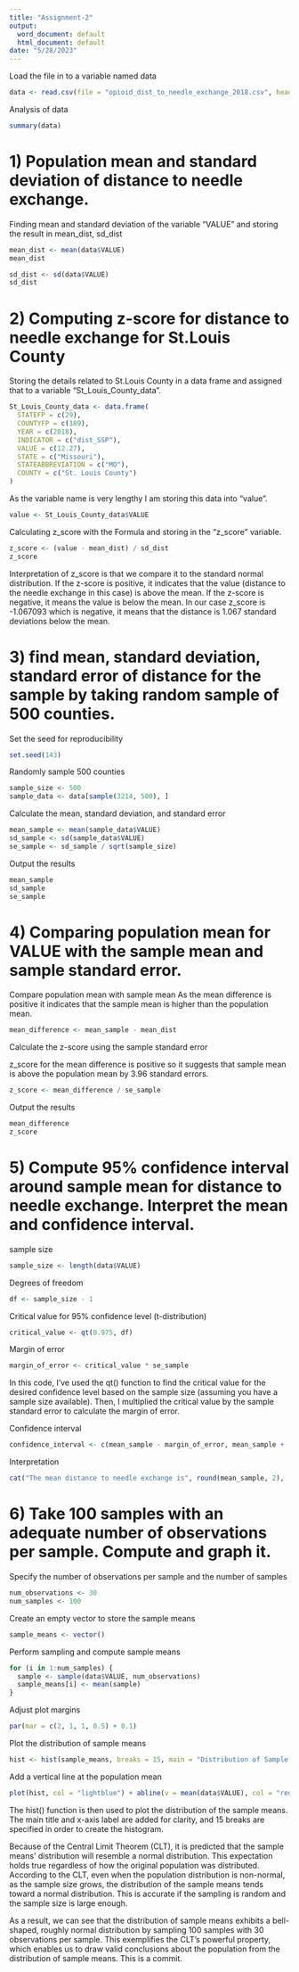 ---
title: "Assignment-2"
output:
  word_document: default
  html_document: default
date: "5/28/2023"
---

Load the file in to a variable named data
```{r}
data <- read.csv(file = "opioid_dist_to_needle_exchange_2018.csv", header = TRUE, sep = ",")
```
Analysis of data
```{r}
summary(data)
```
# 1) Population mean and standard deviation of distance to needle exchange.

Finding mean and standard deviation of the variable "VALUE" and storing the result in mean_dist, sd_dist
```{r}
mean_dist <- mean(data$VALUE)
mean_dist
```
```{r}
sd_dist <- sd(data$VALUE)
sd_dist
```

# 2) Computing z-score for distance to needle exchange for St.Louis County

Storing the details related to St.Louis County in a data frame and assigned that to a variable "St_Louis_County_data".
```{r}
St_Louis_County_data <- data.frame(
  STATEFP = c(29),
  COUNTYFP = c(189),
  YEAR = c(2018),
  INDICATOR = c("dist_SSP"),
  VALUE = c(12.27),
  STATE = c("Missouri"),
  STATEABBREVIATION = c("MO"),
  COUNTY = c("St. Louis County")
)
```
As the variable name is very lengthy I am storing this data into "value".
```{r}
value <- St_Louis_County_data$VALUE
```
Calculating z_score with the Formula and storing in the "z_score" variable. 
```{r}
z_score <- (value - mean_dist) / sd_dist
z_score
```
Interpretation of z_score is that we compare it to the standard normal distribution.
If the z-score is positive, it indicates that the value (distance to the needle exchange in this case) is above the mean. If the z-score is negative, it means the value is below the mean.
In our case z_score is -1.067093 which is negative, it means that  the distance is 1.067 standard deviations below the mean.

# 3) find mean, standard deviation, standard error of distance for the sample by taking random sample of 500 counties.

Set the seed for reproducibility
```{r}
set.seed(143)
```
Randomly sample 500 counties
```{r}
sample_size <- 500
sample_data <- data[sample(3214, 500), ]
```
Calculate the mean, standard deviation, and standard error
```{r}
mean_sample <- mean(sample_data$VALUE)
sd_sample <- sd(sample_data$VALUE)
se_sample <- sd_sample / sqrt(sample_size)
```
Output the results
```{r}
mean_sample
sd_sample
se_sample
```
# 4) Comparing population mean for VALUE with the sample mean and sample standard error.

Compare population mean with sample mean
As the mean difference is positive it indicates that the sample mean is higher than the population mean.
```{r}
mean_difference <- mean_sample - mean_dist
```
Calculate the z-score using the sample standard error

z_score for the mean difference is positive so it suggests that sample mean is above the population mean by 3.96 standard errors.
```{r}
z_score <- mean_difference / se_sample
```
Output the results
```{r}
mean_difference
z_score
```
# 5) Compute 95% confidence interval around sample mean for distance to needle exchange. Interpret the mean and confidence interval.

sample size
```{r}
sample_size <- length(data$VALUE)
```
Degrees of freedom
```{r}
df <- sample_size - 1
```
Critical value for 95% confidence level (t-distribution)
```{r}
critical_value <- qt(0.975, df)
```
Margin of error
```{r}
margin_of_error <- critical_value * se_sample
```

In this code, I've used the qt() function to find the critical value for the desired confidence level based on the sample size (assuming you have a sample size available). Then, I multiplied the critical value by the sample standard error to calculate the margin of error.

Confidence interval
```{r}
confidence_interval <- c(mean_sample - margin_of_error, mean_sample +   margin_of_error)
```
Interpretation
```{r}
cat("The mean distance to needle exchange is", round(mean_sample, 2),    "with a 95% confidence interval of", round(confidence_interval[1],     2), "to", round(confidence_interval[2], 2), "\n")
```

# 6) Take 100 samples with an adequate number of observations per sample. Compute and graph it.

Specify the number of observations per sample and the number of samples
```{r}
num_observations <- 30
num_samples <- 100
```
Create an empty vector to store the sample means
```{r}
sample_means <- vector()
```
Perform sampling and compute sample means
```{r}
for (i in 1:num_samples) {
  sample <- sample(data$VALUE, num_observations)
  sample_means[i] <- mean(sample)
}
```
Adjust plot margins
```{r}
par(mar = c(2, 1, 1, 0.5) + 0.1)
```
Plot the distribution of sample means
```{r}
hist <- hist(sample_means, breaks = 15, main = "Distribution of Sample Means", xlab = "Sample Means", col = "lightblue")
```

Add a vertical line at the population mean
```{r}
plot(hist, col = "lightblue") + abline(v = mean(data$VALUE), col = "red")
```

The hist() function is then used to plot the distribution of the sample means. The main title and x-axis label are added for clarity, and 15 breaks are specified in order to create the histogram.

Because of the Central Limit Theorem (CLT), it is predicted that the sample means’ distribution will resemble a normal distribution. This expectation holds true regardless of how the original population was distributed. According to the CLT, even when the population distribution is non-normal, as the sample size grows, the distribution of the sample means tends toward a normal distribution. This is accurate if the sampling is random and the sample size is large enough.

As a result, we can see that the distribution of sample means exhibits a bell-shaped, roughly normal distribution by sampling 100 samples with 30 observations per sample. This exemplifies the CLT’s powerful property, which enables us to draw valid conclusions about the population from the distribution of sample means. This is a commit.
